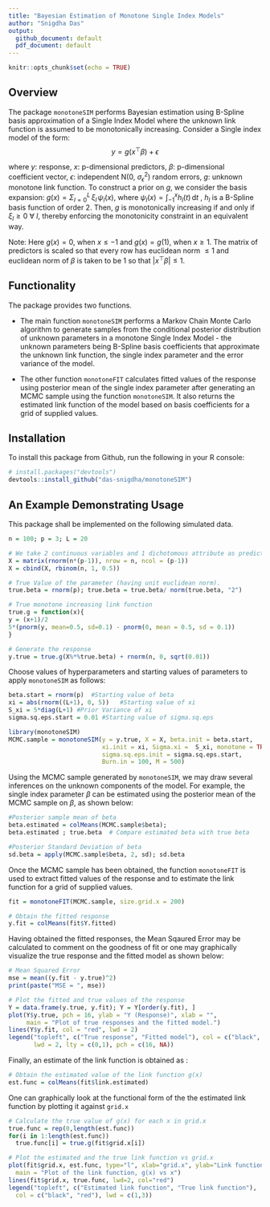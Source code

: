 ```yaml
---
title: "Bayesian Estimation of Monotone Single Index Models"
author: "Snigdha Das"
output: 
  github_document: default
  pdf_document: default
---
```


```r
knitr::opts_chunk$set(echo = TRUE)
```

## Overview

The package `monotoneSIM` performs Bayesian estimation using B-Spline basis approximation of a Single Index Model where the unknown link function is assumed to be monotonically increasing. 
Consider a Single index model of the form: 
$$y = g(x^{\top} \beta) + \epsilon$$

where $y$: response, $x$: p-dimensional predictors, $\beta$: p-dimensional coefficient vector,  $\epsilon$: independent N($0,\ \sigma_\epsilon^2$) random errors, $g$: unknown monotone link function. 
To construct a prior on $g$, we consider the basis expansion: $g(x) = \Sigma^{L}_{l=0} \, \xi_l \, \psi_l(x)$, where $\psi_l(x) = \int^{x}_{-1} h_l(t)\,\text{d}t$ , $h_l$ is a B-Spline basis function of order 2. Then, $g$ is monotonically increasing if and only if $\xi_l \geq 0 \ \forall \ l$, thereby enforcing the monotonicity constraint in an equivalent way. 

Note: Here $g(x) = 0$, when $x \le -1$ and $g(x) = g(1)$, when $x \ge 1$. The matrix of predictors is scaled so that every row has euclidean norm $\le 1$ and euclidean norm of $\beta$ is taken to be 1 so that $|x^\top \beta| \le 1$.

## Functionality

The package provides two functions.

* The main function `monotoneSIM` performs a Markov Chain Monte Carlo algorithm to generate samples from the conditional posterior distribution of unknown parameters in a monotone Single Index Model - the unknown parameters being B-Spline basis coefficients that approximate the unknown link function, the single index parameter and the error variance of the model.

* The other function `monotoneFIT` calculates fitted values of the response using posterior mean of the single index parameter after generating an MCMC sample using the function `monotoneSIM`. It also returns the estimated link function of the model based on basis coefficients for a grid of supplied values.

## Installation

To install this package from Github, run the following in your R console:
```r
# install.packages("devtools")
devtools::install_github("das-snigdha/monotoneSIM")
```

## An Example Demonstrating Usage 

This package shall be implemented on the following simulated data.

```r
n = 100; p = 3; L = 20

# We take 2 continuous variables and 1 dichotomous attribute as predictors.
X = matrix(rnorm(n*(p-1)), nrow = n, ncol = (p-1))
X = cbind(X, rbinom(n, 1, 0.5))

# True Value of the parameter (having unit euclidean norm).
true.beta = rnorm(p); true.beta = true.beta/ norm(true.beta, "2")

# True monotone increasing link function
true.g = function(x){
y = (x+1)/2
5*(pnorm(y, mean=0.5, sd=0.1) - pnorm(0, mean = 0.5, sd = 0.1))
}

# Generate the response
y.true = true.g(X%*%true.beta) + rnorm(n, 0, sqrt(0.01))

```

Choose values of hyperparameters and starting values of parameters to apply `monotoneSIM` as follows:
```r
beta.start = rnorm(p)  #Starting value of beta
xi = abs(rnorm((L+1), 0, 5))   #Starting value of xi
S_xi = 5*diag(L+1) #Prior Variance of xi
sigma.sq.eps.start = 0.01 #Starting value of sigma.sq.eps

library(monotoneSIM)
MCMC.sample = monotoneSIM(y = y.true, X = X, beta.init = beta.start,
                          xi.init = xi, Sigma.xi =  S_xi, monotone = TRUE,
                          sigma.sq.eps.init = sigma.sq.eps.start, 
                          Burn.in = 100, M = 500)

```

Using the MCMC sample generated by `monotoneSIM`, we may draw several inferences on the unknown components of the model. For example, the single index parameter $\beta$ can be estimated using the posterior mean of the MCMC sample on $\beta$, as shown below:

```r
#Posterior sample mean of beta
beta.estimated = colMeans(MCMC.sample$beta); 
beta.estimated ; true.beta  # Compare estimated beta with true beta

#Posterior Standard Deviation of beta
sd.beta = apply(MCMC.sample$beta, 2, sd); sd.beta

```

Once the MCMC sample has been obtained, the function `monotoneFIT` is used to extract fitted values of the response and to estimate the link function for a grid of supplied values.

```r
fit = monotoneFIT(MCMC.sample, size.grid.x = 200)

# Obtain the fitted response
y.fit = colMeans(fit$Y.fitted)

```

Having obtained the fitted responses, the Mean Sqaured Error may be calculated to comment on the goodness of fit or one may graphically visualize the true response and the fitted model as shown below:

```r
# Mean Squared Error
mse = mean((y.fit - y.true)^2)
print(paste("MSE = ", mse))

# Plot the fitted and true values of the response
Y = data.frame(y.true, y.fit); Y = Y[order(y.fit), ]
plot(Y$y.true, pch = 16, ylab = "Y (Response)", xlab = "",
     main = "Plot of true responses and the fitted model.")
lines(Y$y.fit, col = "red", lwd = 2)
legend("topleft", c("True response", "Fitted model"), col = c("black", "red"),
       lwd = 2, lty = c(0,1), pch = c(16, NA))

```

Finally, an estimate of the link function is obtained as : 
```r
# Obtain the estimated value of the link function g(x)
est.func = colMeans(fit$link.estimated)

```

One can graphically look at the functional form of the the estimated link function by plotting it against `grid.x`

```r
# Calculate the true value of g(x) for each x in grid.x
true.func = rep(0,length(est.func))
for(i in 1:length(est.func))
  true.func[i] = true.g(fit$grid.x[i])

# Plot the estimated and the true link function vs grid.x
plot(fit$grid.x, est.func, type="l", xlab="grid.x", ylab="Link function, g(x)",
  main = "Plot of the link function, g(x) vs x")
lines(fit$grid.x, true.func, lwd=2, col="red")
legend("topleft", c("Estimated link function", "True link function"),
  col = c("black", "red"), lwd = c(1,3))

```



